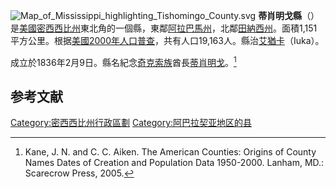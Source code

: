 {{noteTA
|T=zh-hans:蒂肖明戈县 (密西西比州);zh-hk:蒂肖明戈縣 (密西西比州);zh-tw:蒂肖明戈郡 (密西西比州);
}}
[[File:Map_of_Mississippi_highlighting_Tishomingo_County.svg|right]]
'''蒂肖明戈縣'''（{{lang-en|Tishomingo County}}）是[[美國|美國]][[密西西比州|密西西比州]]東北角的一個縣，東鄰[[阿拉巴馬州|阿拉巴馬州]]，北鄰[[田納西州|田納西州]]。面積1,151平方公里。根据[[美國2000年人口普查|美國2000年人口普查]]，共有人口19,163人。縣治[[艾猶卡_(密西西比州)|艾猶卡]]（Iuka）。

成立於1836年2月9日。縣名紀念[[奇克索族|奇克索族]]酋長[[蒂肖明戈|蒂肖明戈]]。<ref>Kane, J. N. and C. C. Aiken. The American Counties: Origins of County Names Dates of Creation and Population Data 1950-2000. Lanham, MD.: Scarecrow Press, 2005.</ref>

==参考文献==
{{reflist}}

[[Category:密西西比州行政區劃|Category:密西西比州行政區劃]]
[[Category:阿巴拉契亚地区的县|Category:阿巴拉契亚地区的县]]